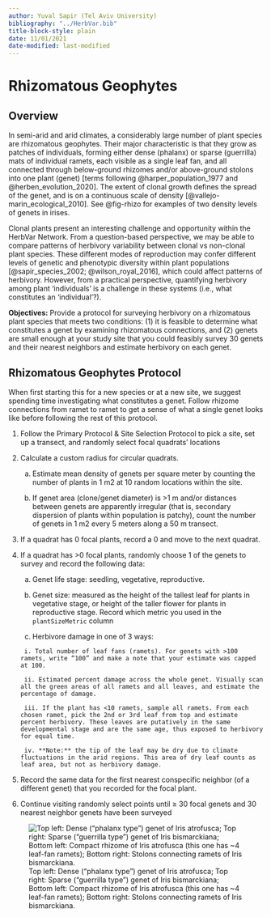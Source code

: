```yaml
---
author: Yuval Sapir (Tel Aviv University)
bibliography: "../HerbVar.bib"
title-block-style: plain
date: 11/01/2021
date-modified: last-modified
---
```


# Rhizomatous Geophytes {#sec-rhizo}

## Overview



In semi-arid and arid climates, a considerably large number of plant species are rhizomatous geophytes. Their major characteristic is that they grow as patches of individuals, forming either dense (phalanx) or sparse (guerrilla) mats of individual ramets, each visible as a single leaf fan, and all connected through below-ground rhizomes and/or above-ground stolons into one plant (genet) [terms following @harper_population_1977 and @herben_evolution_2020]. The extent of clonal growth defines the spread of the genet, and is on a continuous scale of density [@vallejo-marin_ecological_2010]. See @fig-rhizo for examples of two density levels of genets in irises.

Clonal plants present an interesting challenge and opportunity within the HerbVar Network. From a question-based perspective, we may be able to compare patterns of herbivory variability between clonal vs non-clonal plant species. These different modes of reproduction may confer different levels of genetic and phenotypic diversity within plant populations [@sapir_species_2002; @wilson_royal_2016], which could affect patterns of herbivory. However, from a practical perspective, quantifying herbivory among plant ‘individuals’ is a challenge in these systems (i.e., what constitutes an ‘individual’?). 

**Objectives:** Provide a protocol for surveying herbivory on a rhizomatous plant species that meets two conditions: (1) it is feasible to determine what constitutes a genet by examining rhizomatous connections, and (2) genets are small enough at your study site that you could feasibly survey 30 genets and their nearest neighbors and estimate herbivory on each genet.

## Rhizomatous Geophytes Protocol

When first starting this for a new species or at a new site, we suggest spending time investigating what constitutes a genet. Follow rhizome connections from ramet to ramet to get a sense of what a single genet looks like before following the rest of this protocol.

1. Follow the Primary Protocol & Site Selection Protocol to pick a site, set up a transect, and randomly select focal quadrats’ locations

2. Calculate a custom radius for circular quadrats. 

      a. Estimate mean density of genets per square meter by counting the number of plants in 1 m2 at 10 random locations within the site. 
    
      b. If genet area (clone/genet diameter) is >1 m and/or distances between genets are apparently irregular (that is, secondary dispersion of plants within population is patchy), count the number of genets in 1 m2 every 5 meters along a 50 m transect.
  
3. If a quadrat has 0 focal plants, record a 0 and move to the next quadrat. 

4. If a quadrat has >0 focal plants, randomly choose 1 of the genets to survey and record the following data:
  
      a. Genet life stage: seedling, vegetative, reproductive. 
    
      b. Genet size: measured as the height of the tallest leaf for plants in vegetative stage, or height of the taller flower for plants in reproductive stage. Record which metric you used in the `plantSizeMetric` column
  
      c. Herbivore damage in one of 3 ways:  
      
      
        i. Total number of leaf fans (ramets). For genets with >100 ramets, write “100” and make a note that your estimate was capped at 100.
        
        ii. Estimated percent damage across the whole genet. Visually scan all the green areas of all ramets and all leaves, and estimate the percentage of damage.
        
        iii. If the plant has <10 ramets, sample all ramets. From each chosen ramet, pick the 2nd or 3rd leaf from top and estimate percent herbivory. These leaves are putatively in the same developmental stage and are the same age, thus exposed to herbivory for equal time.
        
        iv. **Note:** the tip of the leaf may be dry due to climate fluctuations in the arid regions. This area of dry leaf counts as leaf area, but not as herbivory damage. 

5. Record the same data for the first nearest conspecific neighbor (of a different genet) that you recorded for the focal plant.

6. Continue visiting randomly select points until ≥ 30 focal genets and 30 nearest neighbor genets have been surveyed




![Top left: Dense (“phalanx type”) genet of Iris atrofusca; Top right: Sparse (“guerrilla type”) genet of Iris bismarckiana; Bottom left: Compact rhizome of Iris atrofusca (this one has ~4 leaf-fan ramets); Bottom right: Stolons connecting ramets of Iris bismarckiana.](images/img18.png){#fig-rhizo fig-scap="Rhizomatous geophyte growth forms"}





<!-- ### References -->

<!-- Harper, J. L. 1977. Population Biology of Plants. Academic Press, London. -->

<!-- Herben, T., and J. Klimešová. 2020. Evolution of clonal growth forms in angiosperms. New Phytologist 225:999-1010. -->

<!-- Not cited in document, EMB inserted where looked relevant -->
<!-- Sapir, Y., and A. Shmida. 2002. Species concepts and ecogeographical divergence of Oncocyclus irises. Israel Journal of Plant Sciences 50:S119-S127. -->

<!-- Vallejo-Marin, M., M. E. Dorken, and S. C. H. Barrett. 2010. The Ecological and Evolutionary Consequences of Clonality for Plant Mating. Annual Review of Ecology, Evolution and Systematics 41:193-213. -->

<!-- Not cited in document, EMB inserted where looked relevant -->
<!-- Wilson, C. A., J. Padiernos, and Y. Sapir. 2016. The royal irises (Iris subg. Iris sect. Oncocyclus): Plastid and low-copy nuclear data contribute to an understanding of their phylogenetic relationships. Taxon 65:35-46. -->
